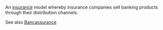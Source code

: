 
An [[insurance]] model whereby insurance companies sell banking products through their distribution channels.

See also [[Bancassurance]]